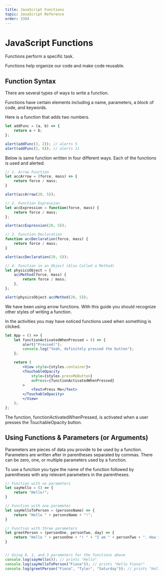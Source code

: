 ```yaml
---
title: JavaScript Functions
topic: JavaScript Reference
order: 3304
---
```


# JavaScript Functions

Functions perform a specific task.

Functions help organize our code and make code reusable.

## Function Syntax

There are several types of ways to write a function.

Functions have certain elements including a name, parameters, a block of code, and keywords.

Here is a function that adds two numbers.

```js
let addFunc = (a, b) => {
    return a + b;
};

alert(addFunc(3, 2)); // alerts 5
alert(addFunc(5, 6)); // alerts 11
```

Below is same function written in four different ways. Each of the functions is used and alerted.

```js
// 1. Arrow Function
let accArrow = (force, mass) => {
    return force / mass;
}

alert(accArrow(20, 5));

// 2. Function Expression
let accExpression = function(force, mass) {
    return force / mass;
};

alert(accExpression(20, 5));

// 3. Function Declaration
function accDeclaration(force, mass) {
    return force / mass;
}

alert(accDeclaration(20, 5));

// 4. Function in an Object (Also Called a Method)
let physicsObject = {
    accMethod(force, mass) {
        return force / mass;
    },
};

alert(physicsObject.accMethod(20, 5));
```
We have been using arrow functions. 
With this guide you should recognize other styles of writing a function.

In the activities you may have noticed functions used when something is clicked.

```jsx
let App = () => {
    let functionActivatedWhenPressed = () => {
        alert("Pressed!");
        console.log("Yeah, definitely pressed the button");
    };

    return (
        <View style={styles.container}>
        <TouchableOpacity
            style={styles.pressMeButton}
            onPress={functionActivatedWhenPressed}
        >
            <Text>Press Me</Text>
        </TouchableOpacity>
        </View>
    );
};
```

The function, functionActivatedWhenPressed, is activated when a user presses the TouchableOpacity button.

## Using Functions & Parameters (or Arguments)

Parameters are pieces of data you provide to be used by a function. Parameters are written after in parentheses separated by commas. 
There can be zero, one, or multiple parameters used by a function.

To use a function you type the name of the function followed by parentheses with any relevant parameters in the parentheses.

```js
// Function with no parameters
let sayHello = () => {
    return "Hello!";
}

// Function with one parameter
let sayHelloToPerson = (personsName) => {
    return "Hello " + personsName + "!";
}

// Function with three parameters
let greetPerson = (personOne, personTwo, day) => {
    return "Hello " + personOne + "! " + "I am " + personTwo + ". How is your " + day + " going?";
}


// Using 0, 1, and 3 parameters for the functions above
console.log(sayHello()); // prints "Hello"
console.log(sayHelloToPerson("Fiona")); // prints "Hello Fiona!"
console.log(greetPerson("Fiona", "Tyler", "Saturday")); // prints "Hello Fiona! I am Tyler. How is your Saturday going?"
```